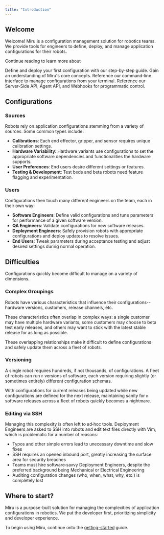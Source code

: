 ```yaml
---
title: "Introduction"
---
```


## Welcome

Welcome\! Miru is a configuration management solution for robotics teams. We provide tools for engineers to define, deploy, and manage application configurations for their robots.

Continue reading to learn more about 


<Columns cols={2}>
    <Card
        title="Getting Started"
        icon="rocket"
        href="/docs/home/basics/getting-started/overview"
    >
        Define and deploy your first configuration with our step-by-step guide.
    </Card>
    <Card
        title="Concepts"
        icon="book-open"
        href="/docs/home/basics/concepts"
    >
        Gain an understanding of Miru's core concepts.
    </Card>
</Columns>
<Columns cols={2}>
    <Card
        title="CLI Reference"
        icon="terminal"
        href="/docs/cli-reference/install"
    >
        Reference our command-line interface to manage configurations from your terminal.
    </Card>
    <Card
        title="API Reference"
        icon="server"
        href="/docs/api-reference/server-side/intro"
    >
        Reference our Server-Side API, Agent API, and Webhooks for programmatic control.
    </Card>
</Columns>

## Configurations

### Sources

Robots rely on application configurations stemming from a variety of sources. Some common types include:

- **Calibrations**: Each end effector, gripper, and sensor requires unique calibration settings.
- **Hardware Variability**: Hardware variants use configurations to set the appropriate software dependencies and functionalities the hardware supports.
- **User Preferences**: End users desire different settings or features.
- **Testing & Development**: Test beds and beta robots need feature flagging and experimentation.

### Users 
Configurations then touch many different engineers on the team, each in their own way:

- **Software Engineers**: Define valid configurations and tune parameters for performance of a given software version.
- **QA Engineers**: Validate configurations for new software releases.
- **Deployment Engineers**: Safely provision robots with appropriate configurations and deploy updates to resolve issues.
- **End Users**: Tweak parameters during acceptance testing and adjust desired settings during normal operation.

## Difficulties

Configurations quickly become difficult to manage on a variety of dimensions.

### Complex Groupings

Robots have various characteristics that influence their configurations--hardware versions, customers, release channels, etc. 

These characteristics often overlap in complex ways: a single customer may have multiple hardware variants, some customers may choose to beta test early releases, and others may want to stick with the latest stable release for as long as possible.

These overlapping relationships make it difficult to define configurations and safely update them across a fleet of robots.

### Versioning

A single robot requires hundreds, if not thousands, of configurations. A fleet of robots can run `n` versions of software, each version requiring slightly (or sometimes entirely) different configuration schemas.

With configurations for current releases being updated while new configurations are defined for the next release, maintaining sanity for `n` software releases across a fleet of robots quickly becomes a nightmare.

### Editing via SSH

Managing this complexity is often left to ad‑hoc tools. Deployment Engineers are asked to SSH into robots and edit text files directly with Vim, which is problematic for a number of reasons:

- Typos and other simple errors lead to unecessary downtime and slow fixes
- SSH requires an opened inbound port, greatly increasing the surface area for security breaches 
- Teams must hire software‑savvy Deployment Engineers, despite the preferred background being Mechanical or Electrical Engineering
- Auditing configuration changes (who, when, what, why, etc.) is completely lost

## Where to start?

Miru is a purpose-built solution for managing the complexities of application configurations in robotics. We put the developer first, prioritizing simplicity and developer experience.

To begin using Miru, continue onto the [getting-started](/docs/home/basics/getting-started/overview) guide.